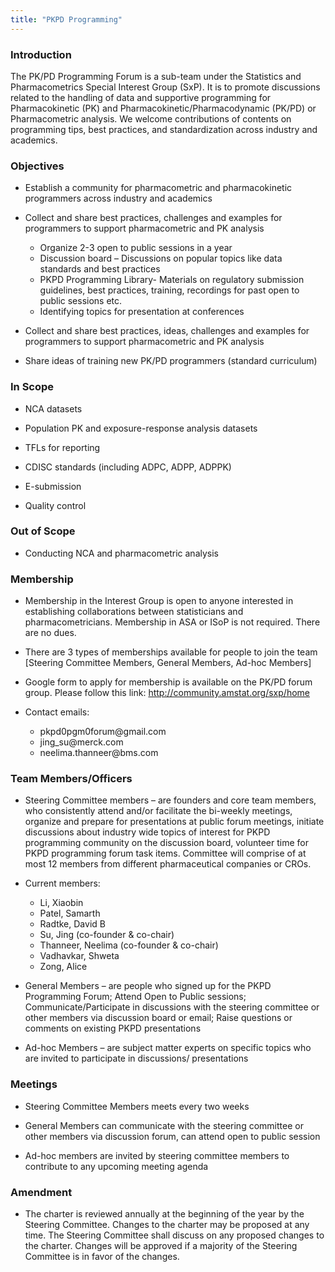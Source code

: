 ```yaml
---
title: "PKPD Programming"
---
```


### Introduction

The PK/PD Programming Forum is a sub-team under the Statistics and Pharmacometrics Special Interest Group (SxP). It is to promote discussions related to the handling of data and supportive programming for Pharmacokinetic (PK) and Pharmacokinetic/Pharmacodynamic (PK/PD) or Pharmacometric analysis. We welcome contributions of contents on programming tips, best practices, and standardization across industry and academics.\

### Objectives

-   Establish a community for pharmacometric and pharmacokinetic programmers across industry and academics\

-   Collect and share best practices, challenges and examples for programmers to support pharmacometric and PK analysis\

    -   Organize 2-3 open to public sessions in a year\
    -   Discussion board -- Discussions on popular topics like data standards and best practices\
    -   PKPD Programming Library- Materials on regulatory submission guidelines, best practices, training, recordings for past open to public sessions etc.\
    -   Identifying topics for presentation at conferences\

-   Collect and share best practices, ideas, challenges and examples for programmers to support pharmacometric and PK analysis\

-   Share ideas of training new PK/PD programmers (standard curriculum)\

### In Scope

-   NCA datasets

-   Population PK and exposure-response analysis datasets

-   TFLs for reporting

-   CDISC standards (including ADPC, ADPP, ADPPK)

-   E-submission

-   Quality control\

### Out of Scope

- Conducting NCA and pharmacometric analysis\

### Membership

-   Membership in the Interest Group is open to anyone interested in establishing collaborations between statisticians and pharmacometricians. Membership in ASA or ISoP is not required. There are no dues. 

-   There are 3 types of memberships available for people to join the team \[Steering Committee Members, General Members, Ad-hoc Members\] 

-   Google form to apply for membership is available on the PK/PD forum group. Please follow this link: <http://community.amstat.org/sxp/home>\

-   Contact emails:
    -   pkpd0pgm0forum\@gmail.com
    -   jing_su\@merck.com
    -   neelima.thanneer\@bms.com\

### Team Members/Officers

-   Steering Committee members -- are founders and core team members, who consistently attend and/or facilitate the bi-weekly meetings, organize and prepare for presentations at public forum meetings, initiate discussions about industry wide topics of interest for PKPD programming community on the discussion board, volunteer time for PKPD programming forum task items. Committee will comprise of at most 12 members from different pharmaceutical companies or CROs.\

-   Current members:
    -   Li, Xiaobin
    -   Patel, Samarth
    -   Radtke, David B
    -   Su, Jing (co-founder & co-chair)
    -   Thanneer, Neelima (co-founder & co-chair)
    -   Vadhavkar, Shweta
    -   Zong, Alice\

-   General Members -- are people who signed up for the PKPD Programming Forum; Attend Open to Public sessions; Communicate/Participate in discussions with the steering committee or other members via discussion board or email; Raise questions or comments on existing PKPD presentations\

-   Ad-hoc Members -- are subject matter experts on specific topics who are invited to participate in discussions/ presentations\

### Meetings

-   Steering Committee Members meets every two weeks\

-   General Members can communicate with the steering committee or other members via discussion forum, can attend open to public session\
-   Ad-hoc members are invited by steering committee members to contribute to any upcoming meeting agenda\

### Amendment

-   The charter is reviewed annually at the beginning of the year by the Steering Committee. Changes to the charter may be proposed at any time. The Steering Committee shall discuss on any proposed changes to the charter. Changes will be approved if a majority of the Steering Committee is in favor of the changes. 
